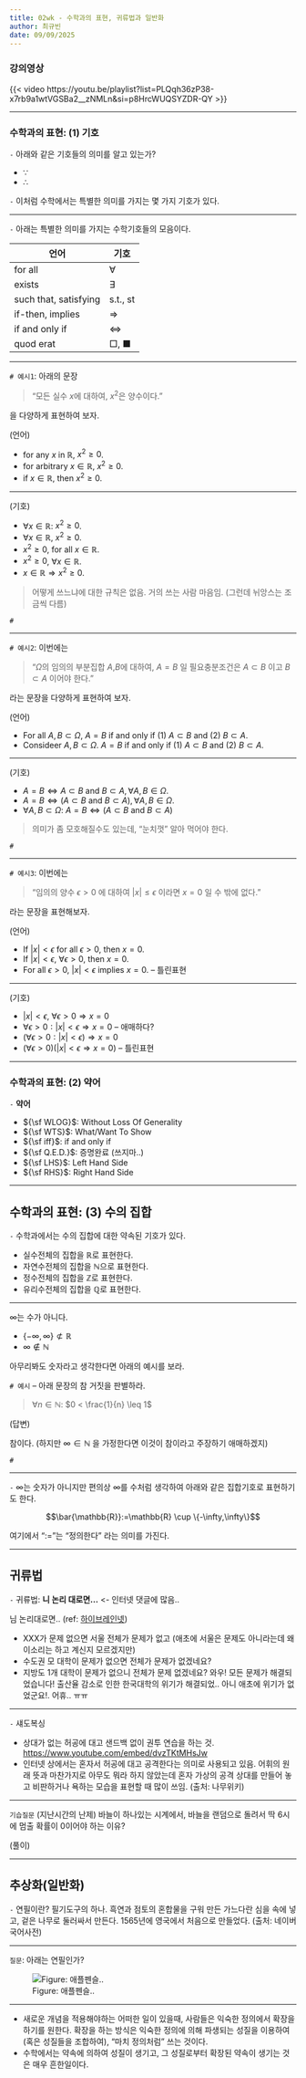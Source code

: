 ```yaml
---
title: 02wk - 수학과의 표현, 귀류법과 일반화
author: 최규빈
date: 09/09/2025
---
```



### 강의영상 

{{< video https://youtu.be/playlist?list=PLQqh36zP38-x7rb9a1wtVGSBa2__zNMLn&si=p8HrcWUQSYZDR-QY >}}

---

### 수학과의 표현: (1) 기호

`-` 아래와 같은 기호들의 의미를 알고 있는가? 

- $\because$
- $\therefore$

`-` 이처럼 수학에서는 특별한 의미를 가지는 몇 가지 기호가 있다. 

---

`-` 아래는 특별한 의미를 가지는 수학기호들의 모음이다.

| 언어                  | 기호                                |
|-----------------------|-------------------------------------|
| for all               | ∀                                   |
| exists                | ∃                                   |
| such that, satisfying | s.t., st                            |
| if-then, implies      | ⇒                                   |
| if and only if        | ⇔                                   |
| quod erat             | □, ■                                |

---

`# 예시1`: 아래의 문장

> "모든 실수 $x$에 대하여, $x^2$은 양수이다."

을 다양하게 표현하여 보자.

(언어)

- for any $x$ in $\mathbb{R}$, $x^2 \geq 0$. 
- for arbitrary $x \in \mathbb{R}$, $x^2 \geq 0$. 
- if $x \in \mathbb{R}$, then $x^2 \geq 0$. 

---


(기호)

- $\forall x \in \mathbb{R}$: $x^2\geq 0$. 
- $\forall x \in \mathbb{R}$, $x^2\geq 0$. 
- $x^2 \geq 0$, for all $x \in \mathbb{R}$. 
- $x^2 \geq 0$, $\forall x \in \mathbb{R}$. 
- $x \in \mathbb{R} \Rightarrow x^2 \geq 0$. 

> 어떻게 쓰느냐에 대한 규칙은 없음. 거의 쓰는 사람 마음임. (그런데 뉘앙스는 조금씩 다름)

`#`

---

`# 예시2`: 이번에는

> "$\Omega$의 임의의 부분집합 $A$,$B$에 대하여, $A=B$ 일 필요충분조건은 $A\subset B$ 이고 $B \subset A$ 이어야 한다."

라는 문장을 다양하게 표현하여 보자. 

(언어)

- For all $A,B \subset \Omega$, $A=B$ if and only if (1) $A \subset B$ and (2) $B \subset A$. 
- Consideer $A,B \subset \Omega$. $A=B$ if and only if (1) $A \subset B$ and (2) $B \subset A$. 

---


(기호)

- $A = B \Leftrightarrow A \subset B \text{ and } B \subset A, \forall A,B \in \Omega$. 
- $A = B \Leftrightarrow \big(A \subset B \text{ and } B \subset A\big), \forall A,B \in \Omega$. 
- $\forall A,B \subset \Omega$: $A = B \Leftrightarrow \big(A \subset B \text{ and } B \subset A\big)$

> 의미가 좀 모호해질수도 있는데, "눈치껏" 알아 먹어야 한다. 

`#`

---

`# 예시3`: 이번에는 

> "임의의 양수 $\epsilon>0$ 에 대하여 $|x| \leq \epsilon$ 이라면 $x=0$ 일 수 밖에 없다."

라는 문장을 표현해보자. 

(언어)

- If $|x|< \epsilon$ for all $\epsilon>0$, then $x=0$. 
- If $|x|< \epsilon$, $\forall \epsilon>0$, then $x=0$.
- For all $\epsilon>0$, $|x|< \epsilon$ implies $x=0$. -- 틀린표현

---

(기호)

- $|x| < \epsilon,~ \forall \epsilon>0 \Rightarrow x=0$
- $\forall \epsilon>0: |x| < \epsilon \Rightarrow x=0$ -- 애매하다?
- $\big(\forall \epsilon>0:|x| < \epsilon\big) \Rightarrow x=0$
- $\big(\forall \epsilon>0\big)\big(|x| < \epsilon \Rightarrow x=0\big)$ -- 틀린표현

---

### 수학과의 표현: (2) 약어

`-` **약어** 

- ${\sf WLOG}$: Without Loss Of Generality 
- ${\sf WTS}$: What/Want To Show
- ${\sf iff}$: if and only if 
- ${\sf Q.E.D.}$: 증명완료 (쓰지마..) 
- ${\sf LHS}$: Left Hand Side
- ${\sf RHS}$: Right Hand Side

---

## 수학과의 표현: (3) 수의 집합

`-` 수학과에서는 수의 집합에 대한 약속된 기호가 있다. 

- 실수전체의 집합을 $\mathbb{R}$로 표현한다. 
- 자연수전체의 집합을 $\mathbb{N}$으로 표현한다. 
- 정수전체의 집합을 $\mathbb{Z}$로 표현한다. 
- 유리수전체의 집합을 $\mathbb{Q}$로 표현한다. 

---

:::{.callout-important}

$\infty$는 수가 아니다. 

- $\{-\infty,\infty\} \not\subset \mathbb{R}$
- $\infty \notin \mathbb{N}$

아무리봐도 숫자라고 생각한다면 아래의 예시를 보라.

`# 예시` -- 아래 문장의 참 거짓을 판별하라. 

> $\forall n \in \mathbb{N}$: $0 < \frac{1}{n} \leq 1$

(답변)

참이다. (하지만 $\infty \in \mathbb{N}$ 을 가정한다면 이것이 참이라고 주장하기 애매하겠지)

`#` 
:::

---

`-` $\infty$는 숫자가 아니지만 편의상 $\infty$를 수처럼 생각하여 아래와 같은 집합기호로 표현하기도 한다. 

$$\bar{\mathbb{R}}:=\mathbb{R} \cup \{-\infty,\infty\}$$

여기에서 "$:=$"는 "정의한다" 라는 의미를 가진다.

---

## 귀류법

`-` 귀류법: **니 논리 대로면...** <- 인터넷 댓글에 많음.. 

:::{.callout-note}
님 논리대로면.. (ref: [하이브레인넷](https://m.hibrain.net/braincafe/cafes/38/posts/205/articles/466461?pagekey=466461&listType=TOTAL&pagesize=5&sortType=RDT&limit=30&displayType=TIT&siteid=1&page=1))

- XXX가 문제 없으면 서울 전체가 문제가 없고 (애초에 서울은 문제도 아니라는데 왜 이소리는 하고 계신지 모르겠지만)
- 수도권 모 대학이 문제가 없으면 전체가 문제가 없겠네요?
- 지방도 1개 대학이 문제가 없으니 전체가 문제 없겠네요?
와우! 모든 문제가 해결되었습니다! 출산율 감소로 인한 한국대학의 위기가 해결되었.. 아니 애초에 위기가 없었군요!.
어휴.. ㅠㅠ

:::

---

`-` 섀도복싱 

- 상대가 없는 허공에 대고 샌드백 없이 권투 연습을 하는 것. <https://www.youtube.com/embed/dvzTKtMHsJw>
- 인터넷 상에서는 혼자서 허공에 대고 공격한다는 의미로 사용되고 있음. 어휘의 원래 뜻과 마찬가지로 아무도 뭐라 하지 않았는데 혼자 가상의 공격 상대를 만들어 놓고 비판하거나 욕하는 모습을 표현할 때 많이 쓰임. (출처: 나무위키)

---

`기습질문` (지난시간의 난제) 바늘이 하나있는 시계에서, 바늘을 랜덤으로 돌려서 딱 6시에 멈출 확률이 0이어야 하는 이유? 

(풀이)

---

## 추상화(일반화)

`-` 연필이란? 필기도구의 하나. 흑연과 점토의 혼합물을 구워 만든 가느다란 심을 속에 넣고, 겉은 나무로 둘러싸서 만든다. 1565년에 영국에서 처음으로 만들었다. (출처: 네이버국어사전)

---

`질문`: 아래는 연필인가? 

![Figure: 애플펜슬..](figs/02wk-fig1.png)

--- 

- 새로운 개념을 적용해야하는 어떠한 일이 있을때, 사람들은 익숙한 정의에서 확장을 하기를 원한다. 확장을 하는 방식은 익숙한 정의에 의해 파생되는 성질을 이용하여 (혹은 성질들을 조합하여), "마치 정의처럼" 쓰는 것이다. 
- 수학에서는 약속에 의하여 성질이 생기고, 그 성질로부터 확장된 약속이 생기는 것은 매우 흔한일이다. 

